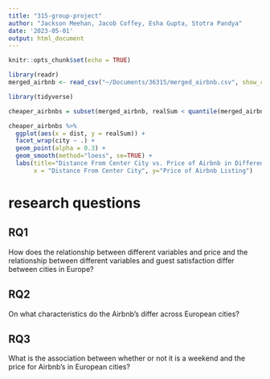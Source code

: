 ```yaml
---
title: "315-group-project"
author: "Jackson Meehan, Jacob Coffey, Esha Gupta, Stotra Pandya"
date: '2023-05-01'
output: html_document
---
```


```r
knitr::opts_chunk$set(echo = TRUE)
```
 
```r
library(readr)
merged_airbnb <- read_csv("~/Documents/36315/merged_airbnb.csv", show_col_types = FALSE)
```

```r
library(tidyverse)

cheaper_airbnbs = subset(merged_airbnb, realSum < quantile(merged_airbnb$realSum, probs = .9))

cheaper_airbnbs %>%
  ggplot(aes(x = dist, y = realSum)) +
  facet_wrap(city ~ .) + 
  geom_point(alpha = 0.3) +
  geom_smooth(method="loess", se=TRUE) +
  labs(title="Distance From Center City vs. Price of Airbnb in Different European Cities",
       x = "Distance From Center City", y="Price of Airbnb Listing")
```

# research questions

## RQ1

How does the relationship between different variables and price and the relationship between different variables and guest satisfaction differ between cities in Europe?

## RQ2

On what characteristics do the Airbnb's differ across European cities?

## RQ3

What is the association between whether or not it is a weekend and the price for Airbnb's in European cities?


